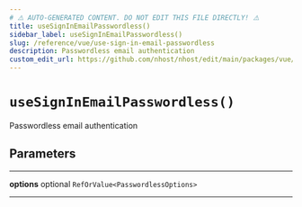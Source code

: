```yaml
---
# ⚠️ AUTO-GENERATED CONTENT. DO NOT EDIT THIS FILE DIRECTLY! ⚠️
title: useSignInEmailPasswordless()
sidebar_label: useSignInEmailPasswordless()
slug: /reference/vue/use-sign-in-email-passwordless
description: Passwordless email authentication
custom_edit_url: https://github.com/nhost/nhost/edit/main/packages/vue/src/useSignInEmailPasswordless.ts#L23
---
```


# `useSignInEmailPasswordless()`

Passwordless email authentication

## Parameters

---

**<span className="parameter-name">options</span>** <span className="optional-status">optional</span> `RefOrValue<PasswordlessOptions>`

---
